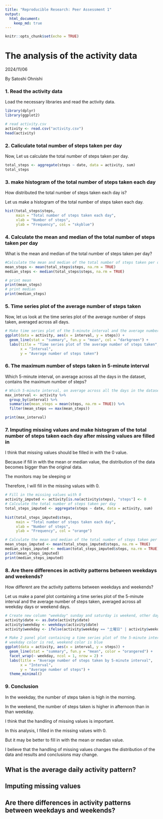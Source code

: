 ```yaml
---
title: "Reproducible Research: Peer Assessment 1"
output: 
  html_document:
    keep_md: true
---
```


```r
knitr::opts_chunk$set(echo = TRUE)
```

# The analysis of the activity data
2024/11/06

By Satoshi Ohnishi

### 1. Read the activity data 
Load the necessary libraries and read the activity data.

```r

library(dplyr)
library(ggplot2)

# read activity.csv
activity <- read.csv("activity.csv")
head(activity)
```


### 2. Caliculate total number of steps taken per day
Now, Let us calculate the total number of steps taken per day.
```r
total_steps <- aggregate(steps ~ date, data = activity, sum)
total_steps
```

### 3. make histogram of the total number of steps taken each day
How distributed the total number of steps taken each day is?

Let us make a histogram of the total number of steps taken each day.

```r
hist(total_steps$steps,
     main = "Total number of steps taken each day", 
     xlab = "Number of steps", 
     ylab = "Frequency", col = "skyblue")
```

### 4. Calculate the mean and median of the total number of steps taken per day
What is the mean and median of the total number of steps taken per day?

```r
#Calculate the mean and median of the total number of steps taken per day
mean_steps <- mean(total_steps$steps, na.rm = TRUE)
median_steps <- median(total_steps$steps, na.rm = TRUE)

# print mean
print(mean_steps)
# print median
print(median_steps)
```


### 5. Time series plot of the average number of steps taken
Now, let us look at the time series plot of the average number of steps taken, averaged across all days.

```r
# Make time series plot of the 5-minute interval and the average number of steps taken, averaged across all days
ggplot(data = activity, aes(x = interval, y = steps)) +
  geom_line(stat = "summary", fun.y = "mean", col = "darkgreen") +
  labs(title = "Time series plot of the average number of steps taken",
       x = "Interval",
       y = "Average number of steps taken")


```


### 6. The maximum number of steps taken in 5-minute interval

Which 5-minute interval, on average across all the days in the dataset, contains the maximum number of steps?

```r
# Which 5-minute interval, on average across all the days in the dataset, contains the maximum number of steps?
max_interval <- activity %>% 
  group_by(interval) %>% 
  summarise(mean_steps = mean(steps, na.rm = TRUE)) %>% 
  filter(mean_steps == max(mean_steps))

print(max_interval)
```


### 7. Imputing missing values and make histogram of the total number of steps taken each day after missing values are filled in
I think that missing values should be filled in with the 0 value.

Because if fill in with the mean or median value, the distribution of the data becomes bigger than the original data.

The monitors may be sleeping or 

Therefore, I will fill in the missing values with 0.


```r
# Fill in the missing values with 0
activity_imputed <- activity[is.na(activity$steps), "steps"] <- 0
# Calculate the total number of steps taken per day
total_steps_imputed <- aggregate(steps ~ date, data = activity, sum)
  
hist(total_steps_imputed$steps,
     main = "Total number of steps taken each day", 
     xlab = "Number of steps", 
     ylab = "Frequency", col = "orange")

# Calculate the mean and median of the total number of steps taken per day
mean_steps_imputed <- mean(total_steps_imputed$steps, na.rm = TRUE)
median_steps_imputed <- median(total_steps_imputed$steps, na.rm = TRUE)
print(mean_steps_imputed)
print(median_steps_imputed)
```


### 8. Are there differences in activity patterns between weekdays and weekends?
How different are the activity patterns between weekdays and weekends?

Let us make a panel plot containing a time series plot of the 5-minute interval and the average number of steps taken, averaged across all weekday days or weekend days.

```r
# Create new column "weekday" sunday and saturday is weekend, other days are weekday
activity$date <- as.Date(activity$date)
activity$weekday <- weekdays(activity$date)
activity$weekday <- ifelse(activity$weekday == "土曜日" | activity$weekday == "日曜日", "weekend", "weekday")

# Make 2 panel plot containing a time series plot of the 5-minute interval and the average number of steps taken, averaged across all weekday days or weekend days
# weekday color is red, weekend color is blue
ggplot(data = activity, aes(x = interval, y = steps)) +
  geom_line(stat = "summary", fun.y = "mean", color = "orangered") +
  facet_wrap(~ weekday, ncol = 1, nrow = 2) +
  labs(title = "Average number of steps taken by 5-minute interval",
       x = "Interval",
       y = "Average number of steps") +
  theme_minimal()
```

### 9. Conclusion

In the weekday, the number of steps taken is high in the morning.

In the weekend, the number of steps taken is higher in afternoon than in than weekday.

I think that the handling of missing values is important.

In this analysis, I filled in the missing values with 0.

But it may be better to fill in with the mean or median value.

I believe that the handling of missing values changes the distribution of the data and results and conclusions may change.



## What is the average daily activity pattern?



## Imputing missing values



## Are there differences in activity patterns between weekdays and weekends?
